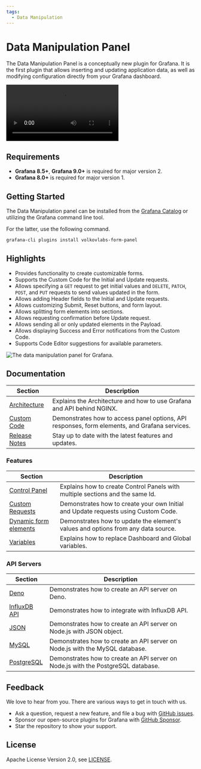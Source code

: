 ```yaml
---
tags:
  - Data Manipulation
---
```



# Data Manipulation Panel

The Data Manipulation Panel is a conceptually new plugin for Grafana. It is the first plugin that allows inserting and updating application data, as well as modifying configuration directly from your Grafana dashboard.

<Video
  src="https://www.youtube.com/embed/DXALVG8GijM"
  title="Manual data entering and User input into Dashboard."
/>

## Requirements

- **Grafana 8.5+**, **Grafana 9.0+** is required for major version 2.
- **Grafana 8.0+** is required for major version 1.

## Getting Started

The Data Manipulation panel can be installed from the [Grafana Catalog](https://grafana.com/grafana/plugins/volkovlabs-form-panel/) or utilizing the Grafana command line tool.

For the latter, use the following command.

```bash
grafana-cli plugins install volkovlabs-form-panel
```

## Highlights

- Provides functionality to create customizable forms.
- Supports the Custom Code for the Initial and Update requests.
- Allows specifying a `GET` request to get initial values and `DELETE`, `PATCH`, `POST`, and `PUT` requests to send values updated in the form.
- Allows adding Header fields to the Initial and Update requests.
- Allows customizing Submit, Reset buttons, and form layout.
- Allows splitting form elements into sections.
- Allows requesting confirmation before Update request.
- Allows sending all or only updated elements in the Payload.
- Allows displaying Success and Error notifications from the Custom Code.
- Supports Code Editor suggestions for available parameters.

<Image
  title="The data manipulation panel for Grafana."
  src="/img/plugins/volkovlabs-form-panel/panel.png"
/>

## Documentation

| Section                      | Description                                                                                   |
| ---------------------------- | --------------------------------------------------------------------------------------------- |
| [Architecture](architecture) | Explains the Architecture and how to use Grafana and API behind NGINX.                        |
| [Custom Code](code)          | Demonstrates how to access panel options, API responses, form elements, and Grafana services. |
| [Release Notes](release)     | Stay up to date with the latest features and updates.                                         |

### Features

| Section                          | Description                                                                        |
| -------------------------------- | ---------------------------------------------------------------------------------- |
| [Control Panel](control)         | Explains how to create Control Panels with multiple sections and the same Id.      |
| [Custom Requests](request)       | Demonstrates how to create your own Initial and Update requests using Custom Code. |
| [Dynamic form elements](dynamic) | Demonstrates how to update the element's values and options from any data source.  |
| [Variables](variables)           | Explains how to replace Dashboard and Global variables.                            |

### API Servers

| Section                          | Description                                                                       |
| -------------------------------- | --------------------------------------------------------------------------------- |
| [Deno](servers/deno)             | Demonstrates how to create an API server on Deno.                                 |
| [InfluxDB API](servers/influx)   | Demonstrates how to integrate with InfluxDB API.                                  |
| [JSON](servers/json)             | Demonstrates how to create an API server on Node.js with JSON object.             |
| [MySQL](servers/mysql)           | Demonstrates how to create an API server on Node.js with the MySQL database.      |
| [PostgreSQL](servers/postgresql) | Demonstrates how to create an API server on Node.js with the PostgreSQL database. |

## Feedback

We love to hear from you. There are various ways to get in touch with us.

- Ask a question, request a new feature, and file a bug with [GitHub issues](https://github.com/volkovlabs/volkovlabs-form-panel/issues/new/choose).
- Sponsor our open-source plugins for Grafana with [GitHub Sponsor](https://github.com/sponsors/VolkovLabs).
- Star the repository to show your support.

## License

Apache License Version 2.0, see [LICENSE](https://github.com/volkovlabs/volkovlabs-form-panel/blob/main/LICENSE).

